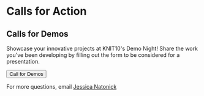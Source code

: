 
# Calls for Action  

## Calls for Demos

Showcase your innovative projects at KNIT10's Demo Night! Share the work you've been developing by filling out the form to be considered for a presentation. 

<div class="button-container">
<Button linkto="https://forms.gle/sMvmns92RJUcjGsD9">Call for Demos</Button>
</div>

For more questions, email [Jessica Natonick](mailto:jnatonick@renci.org)

